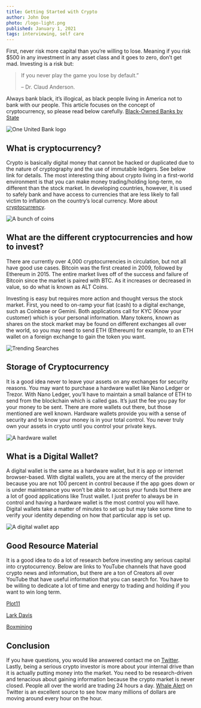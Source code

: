 ```yaml
---
title: Getting Started with Crypto
author: John Doe
photo: /logo-light.png
published: January 1, 2021
tags: interviewing, self care
---
```


First, never risk more capital than you’re willing to lose. Meaning if you risk $500 in any investment in any asset class and it goes to zero, don’t get mad.
Investing is a risk but:

> If you never play the game you lose by default.”
>
> – Dr. Claud Anderson.

Always bank black, it’s illogical, as black people living in America not to bank with our people. This article focuses on the concept of cryptocurrency, so please read below carefully.
[Black-Owned Banks by State](https://www.investopedia.com/black-owned-banks-by-state-5024944)

![One United Bank logo](/blogs/getting-started-with-crypto/one-united-bank.png)

## What is cryptocurrency?

Crypto is basically digital money that cannot be hacked or duplicated due to the nature of cryptography and the use of immutable ledgers.
See below link for details. The most interesting thing about crypto living in a first-world environment is that you can make money trading/holding long-term, no different than the stock market.
In developing countries, however, it is used to safely bank and have access to currencies that are less likely to fall victim to inflation on the country’s local currency. More about [cryptocurrency](https://www.investopedia.com/terms/c/cryptocurrency.asp).

![A bunch of coins](/blogs/getting-started-with-crypto/coins.png)

## What are the different cryptocurrencies and how to invest?

There are currently over 4,000 cryptocurrencies in circulation, but not all have good use cases. Bitcoin was the first created in 2009, followed by Ethereum in 2015.
The entire market lives off of the success and failure of Bitcoin since the market is paired with BTC. As it increases or decreased in value, so do what is known as ALT Coins.

Investing is easy but requires more action and thought versus the stock market. First, you need to on-ramp your fiat (cash) to a digital exchange, such as Coinbase or Gemini.
Both applications call for KYC (Know your customer) which is your personal information. Many tokens, known as shares on the stock market may be found on different exchanges all over the world,
so you may need to send ETH (Ethereum) for example, to an ETH wallet on a foreign exchange to gain the token you want.

![Trending Searches](/blogs/getting-started-with-crypto/trending-searches.png)

## Storage of Cryptocurrency

It is a good idea never to leave your assets on any exchanges for security reasons. You may want to purchase a hardware wallet like Nano Ledger or Trezor. With Nano Ledger, you’ll have to maintain
a small balance of ETH to send from the blockchain which is called gas. It’s just the fee you pay for your money to be sent. There are more wallets out there, but those mentioned are well known.
Hardware wallets provide you with a sense of security and to know your money is in your total control. You never truly own your assets in crypto until you control your private keys.

![A hardware wallet](/blogs/getting-started-with-crypto/hardware-wallet.png)

## What is a Digital Wallet?

A digital wallet is the same as a hardware wallet, but it is app or internet browser-based. With digital wallets, you are at the mercy of the provider because you are not 100 percent in control
because if the app goes down or is under maintenance you won’t be able to access your funds but there are a lot of good applications like Trust wallet. I just prefer to always be in control and
having a hardware wallet is the most control you will have. Digital wallets take a matter of minutes to set up but may take some time to verify your identity depending on how that particular app is set up.

![A digital wallet app](/blogs/getting-started-with-crypto/digital-wallet.png)

## Good Resource Material

It is a good idea to do a lot of research before investing any serious capital into cryptocurrency. Below are links to YouTube channels that have good crypto news and information, but there are a
ton of Creators all over YouTube that have useful information that you can search for. You have to be willing to dedicate a lot of time and energy to trading and holding if you want to win long term.

[Plot11](https://www.youtube.com/c/Plot11documentaries/videos)

[Lark Davis](https://www.youtube.com/user/larksongbird01/videos)

[Boxmining](https://www.youtube.com/channel/UCxODjeUwZHk3p-7TU-IsDOA/videos)

## Conclusion

If you have questions, you would like answered contact me on [Twitter](https://twitter.com/focusonoctober). Lastly, being a serious crypto investor is more about your internal drive than it is actually
putting money into the market. You need to be research-driven and tenacious about gaining information because the crypto market is never closed. People all over the world are trading 24 hours a day.
[Whale Alert](https://twitter.com/whale_alert) on Twitter is an excellent source to see how many millions of dollars are moving around every hour on the hour.

